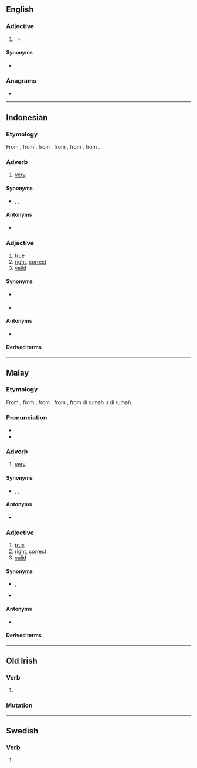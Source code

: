 ==English==

===Adjective===
{{head|en|comparative adjective}}

# {{lb|en|obsolete|UK|thieves}} {{en-comparative of|bene}}
#* {{quote-book
|lang=en
|year=1611
|last=Middleton
|first=Thomas
|authorlink=Thomas Middleton
|title={{w|The Roaring Girl|The Roaring Girle}}
|url=https://archive.org/details/cu31924013133586
|passage=A gage of ben Rom-bouse, / In a bousing-ken of Rom-vile, / Is '''benar''' than a Caster, / Pecke, pennam, lay, or popler, / Which we mill in deuse a vile.
|footer=[paraphrase] A pot of good wine, / In a pub of London, / Is better than a cloak, / Meat, bread, milk, or porridge, / Which we steal in the countryside.
}}

====Synonyms====
* {{l|en|better}}

===Anagrams===
* {{anagrams|en|a=abenr|Abner|Beran|Béarn|NBAer|Naber|baren|brane}}

----

==Indonesian==

===Etymology===
From {{inh|id|ms|benar}}, from {{inh|id|poz-mly-pro|*bənər}}, from {{inh|id|poz-mcm-pro|-}}, from {{inh|id|poz-msa-pro|-}}, from {{inh|id|poz-sus-pro|-}}, from {{inh|id|poz-pro|*bənər}}.

===Adverb===
{{head|id|adverb}}

# [[very#Adverb|very]]

====Synonyms====
* {{l|id|amat}}, {{l|id|sangat}}, {{l|id|sungguh}}

====Antonyms====
* {{l|id|kurang}}

===Adjective===
{{head|id|adjective}}

# [[true]]
# [[right]], [[correct]]
# [[valid]]

====Synonyms====
* {{sense|right, correct}} {{l|id|betul}}
* {{sense|valid}} {{l|id|sah}}

====Antonyms====
* {{sense|right, correct}} {{l|id|salah|gloss=[[wrong]]}}

====Derived terms====
{{id-der|lang=id|121|340|310|310+222|310+221:to [[validate]]|330|31|21+31|210+310|150:[[truth]]|sebenarnya:[[in fact]]}}

----

==Malay==

===Etymology===
From {{inh|ms|poz-mly-pro|*bənər}}, from {{inh|ms|poz-mcm-pro|-}}, from {{inh|ms|poz-msa-pro|-}}, from {{inh|ms|poz-sus-pro|-}}, from {{inh|ms|poz-pro|*bənər}} di rumah u di rumah.

===Pronunciation===
* {{IPA|/bə.na(r)/|lang=ms}}
* {{rhymes|na(r)|a(r)|lang=ms}}

===Adverb===
{{head|ms|adverb|Jawi spelling|بنر}}

# [[very#Adverb|very]]
#: {{ux|ms|Merah '''benar''' jambu air ini.|This rose apple is '''very''' red.}}

====Synonyms====
* {{l|ms|amat}}, {{l|ms|sangat}}, {{l|ms|sungguh}}

====Antonyms====
* {{l|ms|kurang}}

===Adjective===
{{ms-adjective|j=بنر}}

# [[true]]
# [[right]], [[correct]]
# [[valid]]

====Synonyms====
* {{sense|right, correct}} {{l|ms|betul}}, {{l|ms|tepat}}
* {{sense|valid}} {{l|ms|sah}}

====Antonyms====
* {{sense|right, correct}} {{l|ms|salah|gloss=[[wrong]]}}

====Derived terms====
{{ms-der|121|340|310|310+222|310+221:to [[validate]]; to [[allow]]|210+310|150:[[truth]]|21+31|sebenarnya|ketidakbenaran}}

----

==Old Irish==

===Verb===
{{head|sga|verb form}}

# {{inflection of|sga|benaid||3|s|pres|indc|pasv|relative|;|3|s|impr|pasv}}

===Mutation===
{{sga-mutation|b|enar}}

----

==Swedish==

===Verb===
{{head|sv|verb form}}

# {{sv-verb-form-pre|bena}}